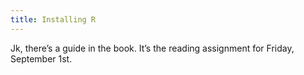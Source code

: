 ```yaml
---
title: Installing R
---
```


Jk, there's a guide in the book. It's the reading assignment for Friday, September 1st.



